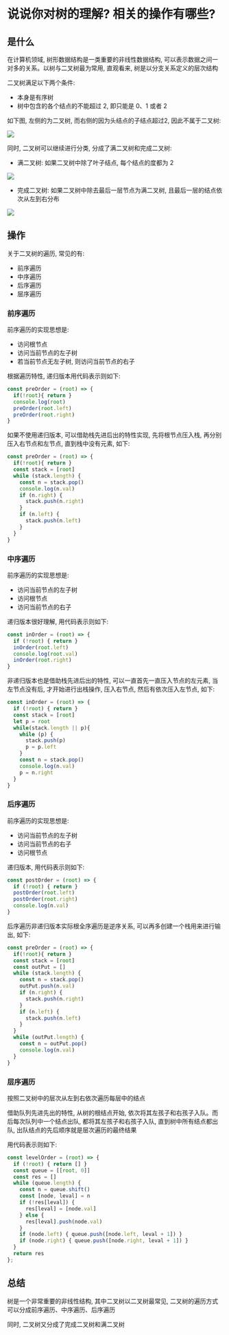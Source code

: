 # 说说你对树的理解? 相关的操作有哪些? 

## 是什么

在计算机领域, 树形数据结构是一类重要的非线性数据结构, 可以表示数据之间一对多的关系。以树与二叉树最为常用, 直观看来, 树是以分支关系定义的层次结构

二叉树满足以下两个条件: 

- 本身是有序树
- 树中包含的各个结点的不能超过 2, 即只能是 0、1 或者 2

如下图, 左侧的为二叉树, 而右侧的因为头结点的子结点超过2, 因此不属于二叉树: 

![](https://static.vue-js.com/66758800-1dfe-11ec-a752-75723a64e8f5.png)

同时, 二叉树可以继续进行分类, 分成了满二叉树和完成二叉树: 

- 满二叉树: 如果二叉树中除了叶子结点, 每个结点的度都为 2

![](https://static.vue-js.com/759db050-1dfe-11ec-a752-75723a64e8f5.png)

- 完成二叉树: 如果二叉树中除去最后一层节点为满二叉树, 且最后一层的结点依次从左到右分布

![](https://static.vue-js.com/84ae31f0-1dfe-11ec-8e64-91fdec0f05a1.png)

## 操作

关于二叉树的遍历, 常见的有: 

- 前序遍历
- 中序遍历
- 后序遍历
- 层序遍历

### 前序遍历

前序遍历的实现思想是: 

- 访问根节点
- 访问当前节点的左子树
- 若当前节点无左子树, 则访问当前节点的右子

根据遍历特性, 递归版本用代码表示则如下: 

```js showLineNumbers copy
const preOrder = (root) => {
  if(!root){ return }
  console.log(root)
  preOrder(root.left)
  preOrder(root.right)
}
```

如果不使用递归版本, 可以借助栈先进后出的特性实现, 先将根节点压入栈, 再分别压入右节点和左节点, 直到栈中没有元素, 如下: 

```js showLineNumbers copy
const preOrder = (root) => {
  if(!root){ return }
  const stack = [root]
  while (stack.length) {
    const n = stack.pop()
    console.log(n.val)
    if (n.right) {
      stack.push(n.right)
    }
    if (n.left) {
      stack.push(n.left)
    }
  }
}
```

### 中序遍历

前序遍历的实现思想是: 

- 访问当前节点的左子树
- 访问根节点
- 访问当前节点的右子

递归版本很好理解, 用代码表示则如下: 

```js showLineNumbers copy
const inOrder = (root) => {
  if (!root) { return }
  inOrder(root.left)
  console.log(root.val)
  inOrder(root.right)
}
```

非递归版本也是借助栈先进后出的特性, 可以一直首先一直压入节点的左元素, 当左节点没有后, 才开始进行出栈操作, 压入右节点, 然后有依次压入左节点, 如下: 

```js showLineNumbers copy
const inOrder = (root) => {
  if (!root) { return }
  const stack = [root]
  let p = root
  while(stack.length || p){
    while (p) {
      stack.push(p)
      p = p.left
    }
    const n = stack.pop()
    console.log(n.val)
    p = n.right
  }
}
```

### 后序遍历

前序遍历的实现思想是: 

- 访问当前节点的左子树
- 访问当前节点的右子
- 访问根节点

递归版本, 用代码表示则如下: 

```js showLineNumbers copy
const postOrder = (root) => {
  if (!root) { return }
  postOrder(root.left)
  postOrder(root.right)
  console.log(n.val)
}
```

后序遍历非递归版本实际根全序遍历是逆序关系, 可以再多创建一个栈用来进行输出, 如下: 

```js showLineNumbers copy
const preOrder = (root) => {
  if(!root){ return }
  const stack = [root]
  const outPut = []
  while (stack.length) {
    const n = stack.pop()
    outPut.push(n.val)
    if (n.right) {
      stack.push(n.right)
    }
    if (n.left) {
      stack.push(n.left)
    }
  }
  while (outPut.length) {
    const n = outPut.pop()
    console.log(n.val)
  }
}
```

### 层序遍历

按照二叉树中的层次从左到右依次遍历每层中的结点

借助队列先进先出的特性, 从树的根结点开始, 依次将其左孩子和右孩子入队。而后每次队列中一个结点出队, 都将其左孩子和右孩子入队, 直到树中所有结点都出队, 出队结点的先后顺序就是层次遍历的最终结果

用代码表示则如下: 

```js showLineNumbers copy
const levelOrder = (root) => {
  if (!root) { return [] }
  const queue = [[root, 0]]
  const res = []
  while (queue.length) {
    const n = queue.shift()
    const [node, leval] = n
    if (!res[leval]) {
      res[leval] = [node.val]
    } else {
      res[leval].push(node.val)
    }
    if (node.left) { queue.push([node.left, leval + 1]) }
    if (node.right) { queue.push([node.right, leval + 1]) }
  }
  return res
};
```

## 总结

树是一个非常重要的非线性结构, 其中二叉树以二叉树最常见, 二叉树的遍历方式可以分成前序遍历、中序遍历、后序遍历

同时, 二叉树又分成了完成二叉树和满二叉树

